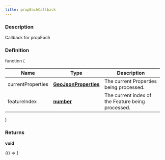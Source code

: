 ```yaml
---
title: propEachCallback
---
```



### Description

Callback for propEach

### Definition

function (

| Name              | Type                                                                                            | Description                                       |
| ----------------- | ----------------------------------------------------------------------------------------------- | ------------------------------------------------- |
| currentProperties | **[GeoJsonProperties](https://tools.ietf.org/html/rfc7946#section-3.2)**                        | The current Properties being processed.           |
| featureIndex      | **[number](https://developer.mozilla.org/docs/Web/JavaScript/Reference/Global_Objects/Number)** | The current index of the Feature being processed. |

)

### Returns

**void**

<!-- Expose turf as global var for experimenting in the browser console -->

<BrowserOnly>{() => <WindowTurfGlobal turf={turf} />}</BrowserOnly>
